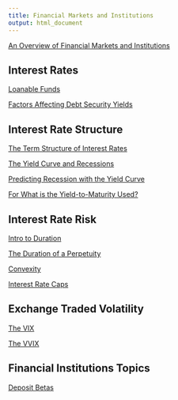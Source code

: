 ```yaml
---
title: Financial Markets and Institutions
output: html_document
---
```


[An Overview of Financial Markets and Institutions](https://financial-education.github.io/overview_fin_markets_inst/)

## Interest Rates

[Loanable Funds](https://financial-education.github.io/loanable_funds/)

[Factors Affecting Debt Security Yields](https://financial-education.github.io/factors_affecting_debt_yields)

## Interest Rate Structure

[The Term Structure of Interest Rates](https://financial-education.github.io/term_structure_interest_rates/)

[The Yield Curve and Recessions](https://financial-education.github.io/the_yield_curve_and_recessions)

[Predicting Recession with the Yield Curve](https://financial-education.github.io/predicting_recessions_yield_curve/)

[For What is the Yield-to-Maturity Used?](https://financial-education.github.io/for_what_ytm_used/)

## Interest Rate Risk

[Intro to Duration](https://financial-education.github.io/intro_to_duration/)

[The Duration of a Perpetuity](https://github.com/financial-education/duration_of_a_perpetuity/blob/master/dur_perp.pdf)

[Convexity](https://financial-education.github.io/convexity/)

[Interest Rate Caps](https://financial-education.github.io/interest_rate_caps/)


## Exchange Traded Volatility

[The VIX](https://github.com/FinancialMarkets/5MinuteFinance/blob/master/Options/The_VIX/vix.Rmd)

[The VVIX](https://github.com/FinancialMarkets/5MinuteFinance/blob/master/Options/The_VVIX/vvix.Rmd)


## Financial Institutions Topics

[Deposit Betas](https://financial-education.github.io/deposit_beta/)
